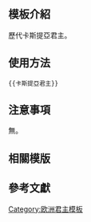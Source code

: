 <includeonly><!-- 在這裡加入模板的保護標識 --></includeonly><noinclude>{{Documentation subpage}}</noinclude>
<!-- 在本行下編輯模板說明 -->

== 模板介紹 ==

歷代卡斯提亞君主。

==使用方法==

<pre>{{卡斯提亞君主}}</pre>

{{collapsible option}}

== 注意事項 ==

無。

== 相關模版 ==

== 參考文獻 ==

<includeonly>
<!-- 本行下加入模板的分類 -->
[[Category:欧洲君主模板]]
</includeonly>